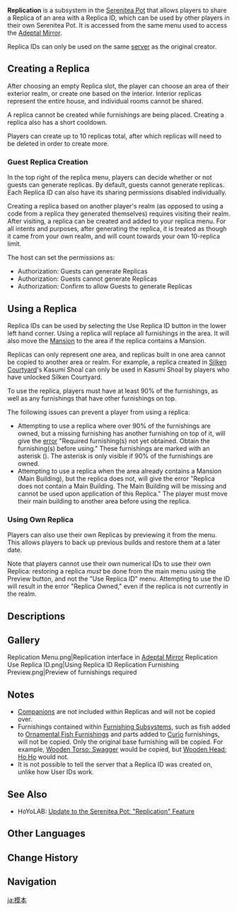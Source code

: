 {{Terminology Infobox
|image = Icon Replication.png
|type  = Game Systems
|type2 = Serenitea Pot Subsystems
}}
'''Replication''' is a subsystem in the [[Serenitea Pot]] that allows players to share a Replica of an area with a Replica ID, which can be used by other players in their own Serenitea Pot. It is accessed from the same menu used to access the {{Icon|Adeptal Mirror}} [[Adeptal Mirror]].

Replica IDs can only be used on the same [[UID|server]] as the original creator.

==Creating a Replica==
After choosing an empty Replica slot, the player can choose an area of their exterior realm, or create one based on the interior. Interior replicas represent the entire house, and individual rooms cannot be shared.

A replica cannot be created while furnishings are being placed. Creating a replica also has a short cooldown.

Players can create up to 10 replicas total, after which replicas will need to be deleted in order to create more.

===Guest Replica Creation===
In the top right of the replica menu, players can decide whether or not guests can generate replicas. By default, guests cannot generate replicas. Each Replica ID can also have its sharing permissions disabled individually.

Creating a replica based on another player's realm (as opposed to using a code from a replica they generated themselves) requires visiting their realm. After visiting, a replica can be created and added to your replica menu. For all intents and purposes, after generating the replica, it is treated as though it came from your own realm, and will count towards your own 10-replica limit.

The host can set the permissions as:
* Authorization: Guests can generate Replicas
* Authorization: Guests cannot generate Replicas
* Authorization: Confirm to allow Guests to generate Replicas

==Using a Replica==
Replica IDs can be used by selecting the Use Replica ID button in the lower left hand corner. Using a replica will replace all furnishings in the area. It will also move the [[Main Building/Mansion|Mansion]] to the area if the replica contains a Mansion.

Replicas can only represent one area, and replicas built in one area cannot be copied to another area or realm. For example, a replica created in [[Silken Courtyard]]'s Kasumi Shoal can only be used in Kasumi Shoal by players who have unlocked Silken Courtyard.

To use the replica, players must have at least 90% of the furnishings, as well as any furnishings that have other furnishings on top.

The following issues can prevent a player from using a replica:
* Attempting to use a replica where over 90% of the furnishings are owned, but a missing furnishing has another furnishing on top of it, will give the [[error]] "Required furnishing(s) not yet obtained. Obtain the furnishing(s) before using." These furnishings are marked with an asterisk ({{Color|#CE7541|*}}). The asterisk is only visible if 90% of the furnishings are owned.
* Attempting to use a replica when the area already contains a Mansion (Main Building), but the replica does not, will give the error "Replica does not contain a Main Building. The Main Building will be missing and cannot be used upon application of this Replica." The player must move their main building to another area before using the replica.

===Using Own Replica===
Players can also use their own Replicas by previewing it from the menu. This allows players to back up previous builds and restore them at a later date.

Note that players cannot use their own numerical IDs to use their own Replica: restoring a replica ''must'' be done from the main menu using the Preview button, and not the "Use Replica ID" menu. Attempting to use the ID will result in the error "Replica Owned," even if the replica is not currently in the realm.

==Descriptions==
{{Description|1. The Serenitea Pot's host can save and generate Replicas of their current Realm Layouts: Each Replica can record the layout of a single outdoor area or all the rooms in the main structure.<br>2. After the Replica capacity is at its max, the host can delete their replicas to make room for more.<br>3.The host can apply a layout by previewing Replicas or apply furnishings corresponding to Replica IDs, or even modify their layouts by transferring the furniture in those Replicas to said layouts.<br>4. When using a Replica, the number of deployable furnishings will need to match the number of corresponding furnishings in the Replica and the key furnishings need to meet the standard amount.<br>5. One Realm Layout must have one, and only one, main mansion. Please take care to review the main mansion of a Layout before using it.<br>6. The host can stop sharing specific Replicas at any time and halt the sharing of Replica IDs as well.<br>7. The host can set guest privileges to allow for the independent generation Replicas under the conditions that it does not affect the access the host's friends might have to visit the Serenitea Pot.|"Replication" Feature Details}}
{{Description|Travelers, please ensure that you follow our Tearms of Service while using the Serenitea Pot. To create a healthy gaming environment, please read and confirm that you will not instigate or take part in:<br><br>1. The creation of content that discriminates against any race, gender, religion, sexual orientation, ethnicity, government, or region.<br>2. The bullying or insulting of any Travelers or groups of Travelers.<br>3. Any other content or behavior that violates the Terms of Service.<br><br>We may have to restrict your use of the game services if you do not follow these rules. This may include suspension, restriction, or a permanent ban on the use of the Serenitea Pot, forced disconnection, login suspension, or account forfeiture.<br><br>At the same time, you are welcome to use the Report function to send feedback to us, should you encounter the aforementioned violation of rules.|Disclaimer}}

==Gallery==
<gallery>
Replication Menu.png|Replication interface in [[Adeptal Mirror]]
Replication Use Replica ID.png|Using Replica ID
Replication Furnishing Preview.png|Preview of furnishings required
</gallery>

==Notes==
* [[Companion]]s are not included within Replicas and will not be copied over.
* Furnishings contained within [[Furnishing Subsystem]]s, such as fish added to [[Furnishing Subsystem#Ornamental Fish|Ornamental Fish Furnishings]] and parts added to [[Landscape/Curio|Curio]] furnishings, will not be copied. Only the original base furnishing will be copied. For example, [[Wooden Torso: Swagger]] would be copied, but [[Wooden Head: Ho Ho]] would not.
* It is not possible to tell the server that a Replica ID was created on, unlike how User IDs work.

==See Also==
* HoYoLAB: [https://www.hoyolab.com/article/13086521 Update to the Serenitea Pot: "Replication" Feature]

==Other Languages==
{{Other Languages
|en      = Replica
|zhs     = 摹本
|zhs_rm  = Móběn
|zht     = 摹本
|zht_rm  = Móběn
|zh_tl   = Replica
|ja      = 模本
|ja_rm   = Mohon
|ja_tl   = Replica
|ko      = {{tt|복제|複製}}
|ko_tl   = Duplication
|es      = Réplica
|es_tl   = Replica
|fr      = Réplique
|fr_tl   = Replica
|ru      = Копия
|ru_tl   = Copy
|th      = แบบจำลอง
|th_rm   = 
|th_tl   = 
|vi      = Bản Sao
|vi_tl   = Duplication
|de      = Replikat
|de_tl   = Replica
|id      = Replika
|id_tl   = Replica
|pt      = Réplica
|pt_tl   = Replica
|tr      = Replika
|it      = Replica
}}

==Change History==
{{Change History|3.2}}

==Navigation==
{{Game Systems Navbox|Other}}

[[ja:模本]]